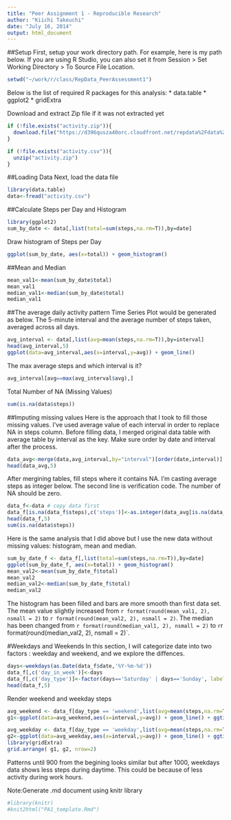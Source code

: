 ```yaml
---
title: "Peer Assignment 1 - Reproducible Research"
author: "Kiichi Takeuchi"
date: "July 16, 2014"
output: html_document
---
```


##Setup
First, setup your work directory path. For example, here is my path below. If you are using R Studio, you can also set it from Session > Set Working Directory > To Source File Location.

```r
setwd("~/work/r/class/RepData_PeerAssessment1")
```

Below is the list of required R packages for this analysis:
* data.table
* ggplot2
* gridExtra

Download and extract Zip file if it was not extracted yet
```r
if (!file.exists("activity.zip")){
  download.file("https://d396qusza40orc.cloudfront.net/repdata%2Fdata%2Factivity.zip","activity.zip",method="curl")
}

if (!file.exists("activity.csv")){
  unzip("activity.zip")
}
```

##Loading Data
Next, load the data file
```r
library(data.table)
data<-fread("activity.csv")
```

##Calculate Steps per Day and Histogram
```r
library(ggplot2)
sum_by_date <- data[,list(total=sum(steps,na.rm=T)),by=date]
```

Draw histogram of Steps per Day
```r
ggplot(sum_by_date, aes(x=total)) + geom_histogram()
```

##Mean and Median
```r
mean_val1<-mean(sum_by_date$total)
mean_val1
median_val1<-median(sum_by_date$total)
median_val1
```

##The average daily activity pattern
Time Series Plot would be generated as below. The 5-minute interval and the average number of steps taken, averaged across all days.

```r
avg_interval <- data[,list(avg=mean(steps,na.rm=T)),by=interval]
head(avg_interval,5)
ggplot(data=avg_interval,aes(x=interval,y=avg)) + geom_line()
```

The max average steps and which interval is it?
```r
avg_interval[avg==max(avg_interval$avg),]
```


Total Number of NA (Missing Values)
```r
sum(is.na(data$steps))
```

##Imputing missing values
Here is the approach that I took to fill those missing values. I've used average value of each interval in order to replace NA in steps column. Before filling data, I merged original data table with average table by interval as the key. Make sure order by date and interval after the process.
```r
data_avg<-merge(data,avg_interval,by="interval")[order(date,interval)]
head(data_avg,5)
```
After mergining tables, fill steps where it contains NA. I'm casting average steps as integer below. The second line is verification code. The number of NA should be zero.
```r
data_f<-data # copy data first
data_f[is.na(data_f$steps),c('steps')]<-as.integer(data_avg[is.na(data_f$steps),avg])
head(data_f,5)
sum(is.na(data$steps))
```

Here is the same analysis that I did above but I use the new data without missing values: histogram, mean and median.
```r
sum_by_date_f <- data_f[,list(total=sum(steps,na.rm=T)),by=date]
ggplot(sum_by_date_f, aes(x=total)) + geom_histogram()
mean_val2<-mean(sum_by_date_f$total)
mean_val2
median_val2<-median(sum_by_date_f$total)
median_val2
```

The histogram has been filled and bars are more smooth than first data set. The mean value slightly increased from `r format(round(mean_val1, 2), nsmall = 2)` to `r format(round(mean_val2, 2), nsmall = 2)`. The median has been changed from `r format(round(median_val1, 2), nsmall = 2)` to `r `r format(round(median_val2, 2), nsmall = 2)`. 


#Weekdays and Weekends
In this section, I will categorize date into two factors : weekday and weekend, and we explore the diffences.

```r
days<-weekdays(as.Date(data_f$date,'%Y-%m-%d'))
data_f[,c('day_in_week')]<-days
data_f[,c('day_type')]<-factor(days=='Saturday' | days=='Sunday', labels=c('weekday','weekend'))
head(data_f,5)
```

Render weekend and weekday steps
```r
avg_weekend <- data_f[day_type == 'weekend',list(avg=mean(steps,na.rm=T)),by=interval]
g1<-ggplot(data=avg_weekend,aes(x=interval,y=avg)) + geom_line() + ggtitle("Average steps in Weekends")

avg_weekday <- data_f[day_type == 'weekday',list(avg=mean(steps,na.rm=T)),by=interval]
g2<-ggplot(data=avg_weekday,aes(x=interval,y=avg)) + geom_line() + ggtitle("Average steps in Weekdays")
library(gridExtra)
grid.arrange( g1, g2, nrow=2)
```

Patterns until 900 from the begining looks similar but after 1000, weekdays data shows less steps during daytime. This could be because of less activity during work hours.


Note:Generate .md document using knitr library
```r
#library(knitr)
#knit2html("PA1_template.Rmd")
```
